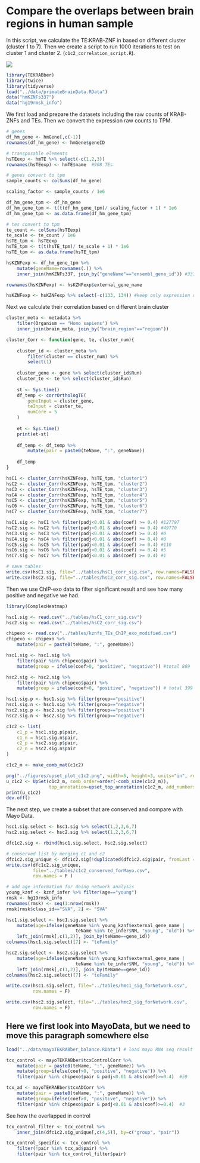 # Compare the overlaps between brain regions in human sample

In this script, we calculate the TE:KRAB-ZNF in based on different cluster (cluster 1 to 7). Then we create a script to run 1000 iterations to test on cluster 1 and cluster 2. (`c1c2_correlation_script.R`).

![](/figures/upset_plot_c1c2.png)

```r
library(TEKRABber)
library(twice)
library(tidyverse)
load("../data/primateBrainData.RData")
data("hmKZNFs337")
data("hg19rmsk_info")
```

We first load and prepare the datasets including the raw counts of KRAB-ZNFs and TEs. Then we convert the expression raw counts to TPM.

```r
# genes
df_hm_gene <- hmGene[,c(-1)]
rownames(df_hm_gene) <- hmGene$geneID

# transposable elements
hsTEexp <- hmTE %>% select(-c(1,2,3))
rownames(hsTEexp) <- hmTE$name  #908 TEs
```

```r
# genes convert to tpm
sample_counts <- colSums(df_hm_gene)

scaling_factor <- sample_counts / 1e6

df_hm_gene_tpm <- df_hm_gene
df_hm_gene_tpm <- t(t(df_hm_gene_tpm)/ scaling_factor + 1) * 1e6
df_hm_gene_tpm <- as.data.frame(df_hm_gene_tpm)

# tes convert to tpm
te_count <- colSums(hsTEexp)
te_scale <- te_count / 1e6
hsTE_tpm <- hsTEexp
hsTE_tpm <- t(t(hsTE_tpm)/ te_scale + 1) * 1e6
hsTE_tpm <- as.data.frame(hsTE_tpm)
```

```r
hsKZNFexp <- df_hm_gene_tpm %>%
    mutate(geneName=rownames(.)) %>%
    inner_join(hmKZNFs337, join_by("geneName"=="ensembl_gene_id")) #337

rownames(hsKZNFexp) <- hsKZNFexp$external_gene_name

hsKZNFexp <- hsKZNFexp %>% select(-c(133, 134)) #keep only expression data
```

Next we calculate their correlation based on different brain cluster

```r
cluster_meta <- metadata %>% 
    filter(Organism == "Homo sapiens") %>%
    inner_join(brain_meta, join_by("brain_region"=="region"))

cluster_Corr <- function(gene, te, cluster_num){
    
    cluster_id <- cluster_meta %>% 
        filter(cluster == cluster_num) %>%
        select(1)
    
    cluster_gene <- gene %>% select(cluster_id$Run)
    cluster_te <- te %>% select(cluster_id$Run)
    
    st <- Sys.time()
    df_temp <- corrOrthologTE(
        geneInput = cluster_gene,
        teInput = cluster_te,
        numCore = 5
    )
    
    et <- Sys.time()
    print(et-st)
    
    df_temp <- df_temp %>%
        mutate(pair = paste0(teName, ":", geneName))
    
    df_temp
}

```

```r
hsC1 <- cluster_Corr(hsKZNFexp, hsTE_tpm, "cluster1")
hsC2 <- cluster_Corr(hsKZNFexp, hsTE_tpm, "cluster2")
hsC3 <- cluster_Corr(hsKZNFexp, hsTE_tpm, "cluster3")
hsC4 <- cluster_Corr(hsKZNFexp, hsTE_tpm, "cluster4")
hsC5 <- cluster_Corr(hsKZNFexp, hsTE_tpm, "cluster5")
hsC6 <- cluster_Corr(hsKZNFexp, hsTE_tpm, "cluster6")
hsC7 <- cluster_Corr(hsKZNFexp, hsTE_tpm, "cluster7")

```

```r
hsC1.sig <- hsC1 %>% filter(padj<0.01 & abs(coef) >= 0.4) #127797
hsC2.sig <- hsC2 %>% filter(padj<0.01 & abs(coef) >= 0.4) #49770
hsC3.sig <- hsC3 %>% filter(padj<0.01 & abs(coef) >= 0.4) #0
hsC4.sig <- hsC4 %>% filter(padj<0.01 & abs(coef) >= 0.4) #0
hsC5.sig <- hsC5 %>% filter(padj<0.01 & abs(coef) >= 0.4) #110
hsC6.sig <- hsC6 %>% filter(padj<0.01 & abs(coef) >= 0.4) #5
hsC7.sig <- hsC7 %>% filter(padj<0.01 & abs(coef) >= 0.4) #1

# save tables
write.csv(hsC1.sig, file="../tables/hsC1_corr_sig.csv", row.names=FALSE)
write.csv(hsC2.sig, file="../tables/hsC2_corr_sig.csv", row.names=FALSE)
```

Then we use ChIP-exo data to filter significant result and see how many positive and negative we had.

```r
library(ComplexHeatmap)

hsc1.sig <- read.csv("../tables/hsC1_corr_sig.csv")
hsc2.sig <- read.csv("../tables/hsC2_corr_sig.csv")

chipexo <- read.csv("../tables/kznfs_TEs_ChIP_exo_modified.csv")
chipexo <- chipexo %>%
    mutate(pair = paste0(teName, ":", geneName))

hsc1.sig <- hsc1.sig %>%
    filter(pair %in% chipexo$pair) %>%
    mutate(group = ifelse(coef>0, "positive", "negative")) #total 869

hsc2.sig <- hsc2.sig %>%
    filter(pair %in% chipexo$pair) %>%
    mutate(group = ifelse(coef>0, "positive", "negative")) # total 399

hsc1.sig.p <- hsc1.sig %>% filter(group=="positive")
hsc1.sig.n <- hsc1.sig %>% filter(group=="negative")
hsc2.sig.p <- hsc2.sig %>% filter(group=="positive")
hsc2.sig.n <- hsc2.sig %>% filter(group=="negative")

c1c2 <- list(
    c1_p = hsc1.sig.p$pair,
    c1_n = hsc1.sig.n$pair,
    c2_p = hsc2.sig.p$pair,
    c2_n = hsc2.sig.n$pair
)

c1c2_m <- make_comb_mat(c1c2)

png("../figures/upset_plot_c1c2.png", width=5, height=3, units="in", res=400)
u_c1c2 <- UpSet(c1c2_m, comb_order=order(-comb_size(c1c2_m)), 
                top_annotation=upset_top_annotation(c1c2_m, add_numbers=TRUE))
print(u_c1c2)
dev.off()
```

The next step, we create a subset that are conserved and compare with Mayo Data.

```r
hsc1.sig.select <- hsc1.sig %>% select(1,2,3,6,7)
hsc2.sig.select <- hsc2.sig %>% select(1,2,3,6,7)

dfc1c2.sig <- rbind(hsc1.sig.select, hsc2.sig.select)

# conserved list by merging c1 and c2
dfc1c2.sig_unique <- dfc1c2.sig[!duplicated(dfc1c2.sig$pair, fromLast = TRUE), ] 
write.csv(dfc1c2.sig_unique, 
          file="../tables/c1c2_conserved_forMayo.csv", 
          row.names = F )

# add age information for doing network analysis
young_kznf <- kznf_infer %>% filter(age=="young")
rmsk <- hg19rmsk_info
rownames(rmsk) <- seq(1:nrow(rmsk))
rmsk[rmsk$class_id=="SVA", 2] <- "SVA"

hsc1.sig.select <- hsc1.sig.select %>%
    mutate(age=ifelse(geneName %in% young_kznf$external_gene_name | 
                          teName %in% te_infer$NM, "young", "old")) %>%
    left_join(rmsk[,c(1,2)], join_by(teName==gene_id))
colnames(hsc1.sig.select)[7] <- "teFamily"

hsc2.sig.select <- hsc2.sig.select %>%
    mutate(age=ifelse(geneName %in% young_kznf$external_gene_name | 
                          teName %in% te_infer$NM, "young", "old")) %>%
    left_join(rmsk[,c(1,2)], join_by(teName==gene_id))
colnames(hsc2.sig.select)[7] <- "teFamily"

write.csv(hsc1.sig.select, file="../tables/hmc1_sig_forNetwork.csv",
          row.names = F)

write.csv(hsc2.sig.select, file="../tables/hmc2_sig_forNetwork.csv",
          row.names = F)
```

## Here we first look into MayoData, but we need to move this paragraph somewhere else

```r
load("../data/mayoTEKRABber_balance.RData") # load mayo RNA seq result

tcx_control <- mayoTEKRABber$tcxControlCorr %>% 
    mutate(pair = paste0(teName, ":", geneName)) %>%
    mutate(group=ifelse(coef>0, "positive", "negative")) %>%
    filter(pair %in% chipexo$pair & padj<0.01 & abs(coef)>=0.4)  #59

tcx_ad <- mayoTEKRABber$tcxADCorr %>% 
    mutate(pair = paste0(teName, ":", geneName)) %>%
    mutate(group=ifelse(coef>0, "positive", "negative")) %>%
    filter(pair %in% chipexo$pair & padj<0.01 & abs(coef)>=0.4)  #3
```

See how the overlapped in control

```r
tcx_control_filter <- tcx_control %>%
    inner_join(dfc1c2.sig_unique[,c(4,5)], by=c("group", "pair"))

tcx_control_specific <- tcx_control %>%
    filter(!pair %in% tcx_ad$pair) %>%
    filter(pair %in% tcx_control_filter$pair)


```
